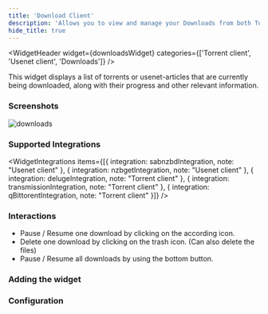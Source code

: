 ```yaml
---
title: 'Download Client'
description: 'Allows you to view and manage your Downloads from both Torrent and Usenet clients.'
hide_title: true
---
```




<WidgetHeader
  widget={downloadsWidget}
  categories={['Torrent client', 'Usenet client', 'Downloads']}
/>

This widget displays a list of torrents or usenet-articles that are currently being downloaded, along with their progress and other relevant information.

### Screenshots


<div>
    <img src={downloadsCard} alt="downloads" width={128 * 4} />
</div>

### Supported Integrations

<WidgetIntegrations items={[{
  integration: sabnzbdIntegration,
  note: "Usenet client"
}, {
  integration: nzbgetIntegration,
  note: "Usenet client"
}, {
  integration: delugeIntegration,
  note: "Torrent client"
}, {
  integration: transmissionIntegration,
  note: "Torrent client"
}, {
  integration: qBittorentIntegration,
  note: "Torrent client"
}]} />

### Interactions

- Pause / Resume one download by clicking on the according icon.
- Delete one download by clicking on the trash icon. (Can also delete the files)
- Pause / Resume all downloads by using the bottom button.

### Adding the widget

<AddingWidget />

### Configuration
<WidgetConfig configuration={downloadsWidget.configuration} />
